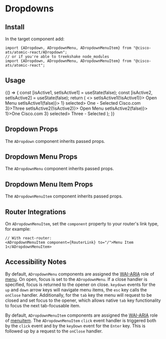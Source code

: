 

<Meta title="Components/Dropdowns" component={ADropdown} />

# Dropdowns

## Install

In the target component add:

```
import {ADropdown, ADropdownMenu, ADropdownMenuItem} from "@cisco-ats/atomic-react/ADropdown";
// or if you're able to treekshake node_modules
import {ADropdown, ADropdownMenu, ADropdownMenuItem} from "@cisco-ats/atomic-react";
```

## Usage

<Preview>
  <Story name="usage-1">
    <div style={{minHeight: 150}}>
      <YourComponent>
        {() => {
          const [isActive1, setIsActive1] = useState(false);
          const [isActive2, setIsActive2] = useState(false);
          return (
            <>
              <ADropdown>
                <AButton
                  className="mr-3"
                  aria-haspopup="true"
                  onClick={() => setIsActive1(!isActive1)}>
                  Open Menu
                </AButton>
                <ADropdownMenu
                  open={isActive1}
                  onClose={() => setIsActive1(false)}>
                  <ADropdownMenuItem onClick={() => 1} selected>
                    One - Selected
                  </ADropdownMenuItem>
                  <ADropdownMenuItem
                    href="https://www.cisco.com"
                    target="_blank">
                    Cisco.com
                  </ADropdownMenuItem>
                  <ADropdownMenuItem onClick={() => 3}>Three</ADropdownMenuItem>
                </ADropdownMenu>
              </ADropdown>
              <ADropdown>
                <AButton
                  aria-haspopup="true"
                  onClick={() => setIsActive2(!isActive2)}>
                  Open Menu
                </AButton>
                <ADropdownMenu
                  open={isActive2}
                  onClose={() => setIsActive2(false)}>
                  <ADropdownMenuItem onClick={() => 1}>One</ADropdownMenuItem>
                  <ADropdownMenuItem
                    href="https://www.cisco.com"
                    target="_blank">
                    Cisco.com
                  </ADropdownMenuItem>
                  <ADropdownMenuItem onClick={() => 3} selected>
                    Three - Selected
                  </ADropdownMenuItem>
                </ADropdownMenu>
              </ADropdown>
            </>
          );
        }}
      </YourComponent>
    </div>
  </Story>
</Preview>

## Dropdown Props

The `ADropdown` component inherits passed props.

<Props of={ADropdown} />

## Dropdown Menu Props

The `ADropdownMenu` component inherits passed props.

<Props of={ADropdownMenu} />

## Dropdown Menu Item Props

The `ADropdownMenuItem` component inherits passed props.

<Props of={ADropdownMenuItem} />

## Router Integrations

On `ADropdownMenuItem`, set the `component` property to your router's link type, for example:

```
// With react-router:
<ADropdownMenuItem component={RouterLink} to="/">Menu Item 1</ADropdownMenuItem>
```

## Accessibility Notes

By default, `ADropdownMenu` components are assigned the [WAI-ARIA](https://www.w3.org/WAI/standards-guidelines/aria/) role of [menu](https://www.w3.org/TR/wai-aria/#menu).
On open, focus is set to the `ADropdownMenu`. If a close handler is specified, focus is
returned to the opener on close. `keydown` events for the `up` and `down` arrow keys will
navigate menu items, the `esc` key calls the `onClose` handler. Additionally, for the `tab`
key the menu will request to be closed and set focus to the opener, which allows native `tab`
key functionality to focus the next tab-focusable item.

By default, `ADropdownMenuItem` components are assigned the [WAI-ARIA](https://www.w3.org/WAI/standards-guidelines/aria/) role of [menuitem](https://www.w3.org/TR/wai-aria/#menuitem).
The `ADropdownMenuItem` `click` event handler is triggered both by the `click` event and by the `keyDown` event for the `Enter` key. This is followed up by a request to the `onClose` handler.
